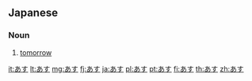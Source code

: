 ==Japanese==

===Noun===
{{ja-noun}}
# {{ja-def|明日}} [[tomorrow]]

[[it:あす]]
[[lt:あす]]
[[mg:あす]]
[[fj:あす]]
[[ja:あす]]
[[pl:あす]]
[[pt:あす]]
[[fi:あす]]
[[th:あす]]
[[zh:あす]]